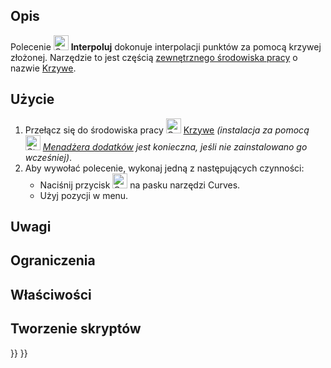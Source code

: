 <languages/>

{{Docnav/pl
|[[Curves_Discretize/pl|Wydziel]]
|[[Curves_ParametricComb/pl|Grzebień parametryczny]]
|[[Curves_Workbench/pl|środowisko pracy Krzywe]]
|IconL=Curves_Discretize.svg
|IconR=Curves_ParametricComb.svg
|IconC=Curves_workbench_icon.svg
}}

{{GuiCommand/pl
|Name=Curves Interpolate
|Name/pl=Krzywe: Interpoluj
|MenuLocation=Curves → Interpolate
|Workbenches=[[Curves_Workbench/pl|Krzywe]]
}}

<span id="Description"></span>
==Opis==

Polecenie [[Image:Curves_Interpolate.svg|24px]] '''Interpoluj''' dokonuje interpolacji punktów za pomocą krzywej złożonej.
Narzędzie to jest częścią [[External_workbenches/pl|zewnętrznego środowiska pracy]] o nazwie [[Curves_Workbench/pl|Krzywe]].

<span id="Usage"></span>
==Użycie==

# Przełącz się do środowiska pracy [[Image:Curves_workbench_icon.svg|24px]] [[Curves_Workbench/pl|Krzywe]] ''(instalacja za pomocą [[Image:Std_AddonMgr.svg|24px]] [[Std_AddonMgr/pl|Menadżera dodatków]] jest konieczna, jeśli nie zainstalowano go wcześniej)''.
# Aby wywołać polecenie, wykonaj jedną z następujących czynności:
#* Naciśnij przycisk [[Image:Curves_Interpolate.svg|24px]] na pasku narzędzi Curves.
#* Użyj pozycji {{MenuCommand|Curves → Interpolate}} w menu.


<span id="Notes"></span>
==Uwagi==


<span id="Limitations"></span>
==Ograniczenia==


<span id="Properties"></span>
==Właściwości==


<span id="Scripting"></span>
==Tworzenie skryptów==


{{Docnav/pl
|[[Curves_Discretize/pl|Wydziel]]
|[[Curves_ParametricComb/pl|Grzebień parametryczny]]
|[[Curves_Workbench/pl|środowisko pracy Krzywe]]
|IconL=Curves_Discretize.svg
|IconR=Curves_ParametricComb.svg
|IconC=Curves_workbench_icon.svg
}}

{{Curves Tools navi{{#translation:}}}}
{{Userdocnavi{{#translation:}}}}